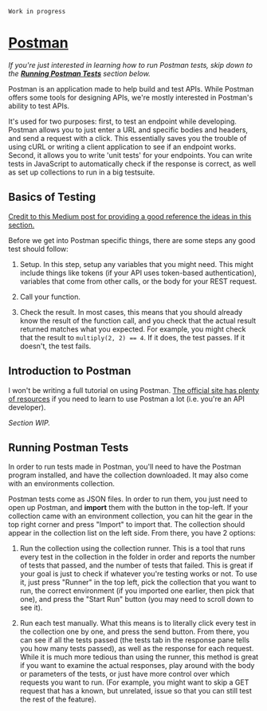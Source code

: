 `Work in progress`

# [Postman](https://www.getpostman.com/)
*If you're just interested in learning how to run Postman tests, skip down to the **[Running Postman Tests](https://github.com/cuhacking/cuHacking-wiki/wiki/Postman#running-postman-tests)** section below.*

Postman is an application made to help build and test APIs. While Postman offers some tools for designing APIs, we're mostly interested in Postman's ability to test APIs. 

It's used for two purposes: first, to test an endpoint while developing. Postman allows you to just enter a URL and specific bodies and headers, and send a request with a click. This essentially saves you the trouble of using cURL or writing a client application to see if an endpoint works. Second, it allows you to write 'unit tests' for your endpoints. You can write tests in JavaScript to automatically check if the response is correct, as well as set up collections to run in a big testsuite. 

## Basics of Testing
[Credit to this Medium post for providing a good reference the ideas in this section.](https://hackernoon.com/a-crash-course-on-testing-with-node-js-6c7428d3da02)

Before we get into Postman specific things, there are some steps any good test should follow:

1. Setup. In this step, setup any variables that you might need. This might include things like tokens (if your API uses token-based authentication), variables that come from other calls, or the body for your REST request.

2. Call your function.

3. Check the result. In most cases, this means that you should already know the result of the function call, and you check that the actual result returned matches what you expected. For example, you might check that the result to `multiply(2, 2) == 4`. If it does, the test passes. If it doesn't, the test fails.

## Introduction to Postman
I won't be writing a full tutorial on using Postman. [The official site has plenty of resources](https://learning.getpostman.com/getting-started/) if you need to learn to use Postman a lot (i.e. you're an API developer).

*Section WIP.*

## Running Postman Tests
In order to run tests made in Postman, you'll need to have the Postman program installed, and have the collection downloaded. It may also come with an environments collection.

Postman tests come as JSON files. In order to run them, you just need to open up Postman, and **import** them with the button in the top-left. If your collection came with an environment collection, you can hit the gear in the top right corner and press "Import" to import that. The collection should appear in the collection list on the left side. From there, you have 2 options:

1. Run the collection using the collection runner. This is a tool that runs every test in the collection in the folder in order and reports the number of tests that passed, and the number of tests that failed. This is great if your goal is just to check if whatever you're testing works or not. To use it, just press "Runner" in the top left, pick the collection that you want to run, the correct environment (if you imported one earlier, then pick that one), and press the "Start Run" button (you may need to scroll down to see it).

2. Run each test manually. What this means is to literally click every test in the collection one by one, and press the send button. From there, you can see if all the tests passed (the tests tab in the response pane tells you how many tests passed), as well as the response for each request. While it is much more tedious than using the runner, this method is great if you want to examine the actual responses, play around with the body or parameters of the tests, or just have more control over which requests you want to run. (For example, you might want to skip a GET request that has a known, but unrelated, issue so that you can still test the rest of the feature).
